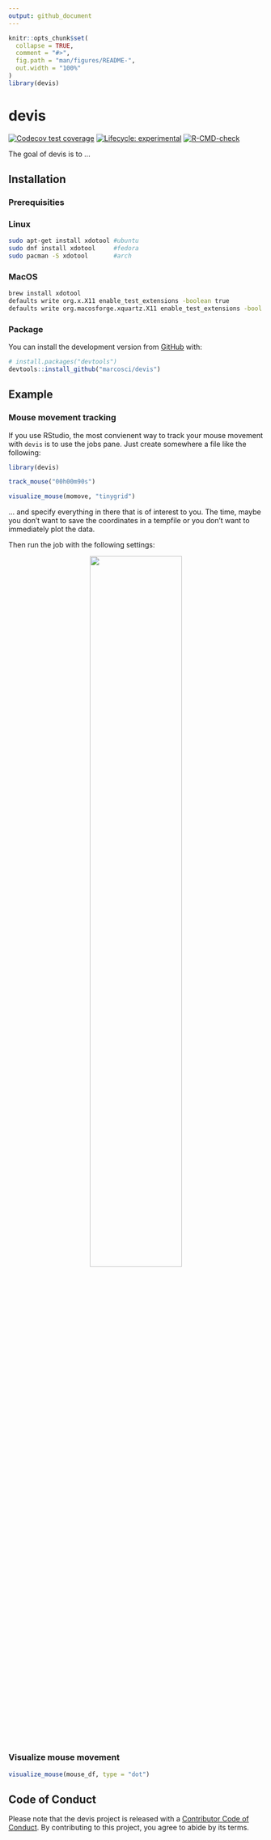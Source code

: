 ```yaml
---
output: github_document
---
```


<!-- README.md is generated from README.Rmd. Please edit that file -->

```r
knitr::opts_chunk$set(
  collapse = TRUE,
  comment = "#>",
  fig.path = "man/figures/README-",
  out.width = "100%"
)
library(devis)
```

# devis

<!-- badges: start -->
[![Codecov test coverage](https://codecov.io/gh/marcosci/devis/branch/master/graph/badge.svg)](https://codecov.io/gh/marcosci/devis?branch=master)
[![Lifecycle: experimental](https://img.shields.io/badge/lifecycle-experimental-orange.svg)](https://www.tidyverse.org/lifecycle/#experimental)
[![R-CMD-check](https://github.com/marcosci/devis/workflows/R-CMD-check/badge.svg)](https://github.com/marcosci/devis/actions)
<!-- badges: end -->

The goal of devis is to ...

## Installation

###  Prerequisities

### Linux
``` bash
sudo apt-get install xdotool #ubuntu
sudo dnf install xdotool     #fedora
sudo pacman -S xdotool       #arch
```

### MacOS
``` bash
brew install xdotool
defaults write org.x.X11 enable_test_extensions -boolean true  
defaults write org.macosforge.xquartz.X11 enable_test_extensions -bool yes   
```

###  Package 

You can install the development version from [GitHub](https://github.com/) with:

``` r
# install.packages("devtools")
devtools::install_github("marcosci/devis")
```

## Example

### Mouse movement tracking

If you use RStudio, the most convienent way to track your mouse movement with `devis` is to use the jobs pane. Just create somewhere a file like the following:

```r 
library(devis)

track_mouse("00h00m90s")

visualize_mouse(momove, "tinygrid")
```

... and specify everything in there that is of interest to you. The time, maybe you don't want to save the coordinates in a tempfile or you don't want to immediately plot the data.

Then run the job with the following settings:

<center>
 <img src="https://raw.githubusercontent.com/marcosci/devis/main/vignettes/job.png?token=ACS4PPQQKRGDB6EMRG3UDRC73ZGKK" style="width:60%" />
</center>

### Visualize mouse movement

```r
visualize_mouse(mouse_df, type = "dot")
```

## Code of Conduct

Please note that the devis project is released with a [Contributor Code of Conduct](https://contributor-covenant.org/version/2/0/CODE_OF_CONDUCT.html). By contributing to this project, you agree to abide by its terms.
